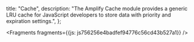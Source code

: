   title: "Cache",
  description: "The Amplify Cache module provides a generic LRU cache for JavaScript developers to store data with priority and expiration settings.",
};






<Fragments fragments={{js: js756256e4badfef94776c56cd43b527a1}} />